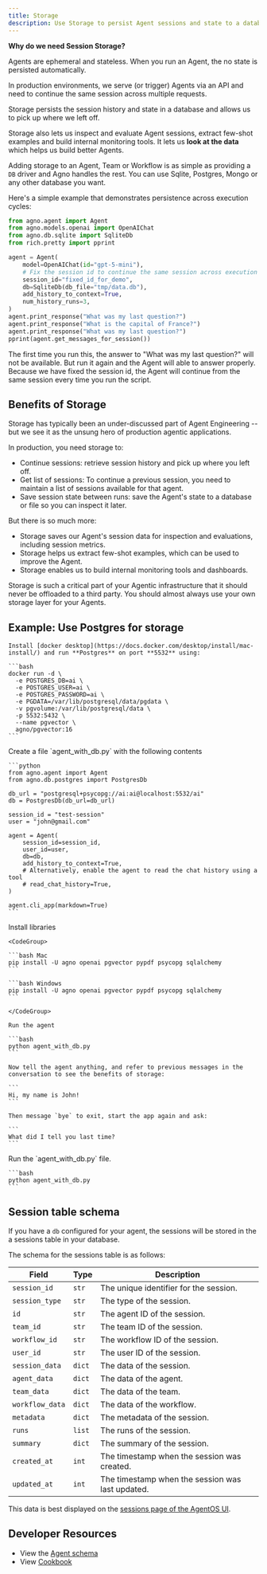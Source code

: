 ```yaml
---
title: Storage
description: Use Storage to persist Agent sessions and state to a database or file.
---
```


**Why do we need Session Storage?**

Agents are ephemeral and stateless. When you run an Agent, the no state is persisted automatically.

In production environments, we serve (or trigger) Agents via an API and need to continue the same session across multiple requests.

Storage persists the session history and state in a database and allows us to pick up where we left off.

Storage also lets us inspect and evaluate Agent sessions, extract few-shot examples and build internal monitoring tools. It lets us **look at the data** which helps us build better Agents.

Adding storage to an Agent, Team or Workflow is as simple as providing a `DB` driver and Agno handles the rest. You can use Sqlite, Postgres, Mongo or any other database you want.

Here's a simple example that demonstrates persistence across execution cycles:

```python storage.py
from agno.agent import Agent
from agno.models.openai import OpenAIChat
from agno.db.sqlite import SqliteDb
from rich.pretty import pprint

agent = Agent(
    model=OpenAIChat(id="gpt-5-mini"),
    # Fix the session id to continue the same session across execution cycles
    session_id="fixed_id_for_demo",
    db=SqliteDb(db_file="tmp/data.db"),
    add_history_to_context=True,
    num_history_runs=3,
)
agent.print_response("What was my last question?")
agent.print_response("What is the capital of France?")
agent.print_response("What was my last question?")
pprint(agent.get_messages_for_session())
```

The first time you run this, the answer to "What was my last question?" will not be available. But run it again and the Agent will able to answer properly. Because we have fixed the session id, the Agent will continue from the same session every time you run the script.

## Benefits of Storage

Storage has typically been an under-discussed part of Agent Engineering -- but we see it as the unsung hero of production agentic applications.

In production, you need storage to:

- Continue sessions: retrieve session history and pick up where you left off.
- Get list of sessions: To continue a previous session, you need to maintain a list of sessions available for that agent.
- Save session state between runs: save the Agent's state to a database or file so you can inspect it later.

But there is so much more:

- Storage saves our Agent's session data for inspection and evaluations, including session metrics.
- Storage helps us extract few-shot examples, which can be used to improve the Agent.
- Storage enables us to build internal monitoring tools and dashboards.

<Warning>
Storage is such a critical part of your Agentic infrastructure that it should never be offloaded to a third party. You should almost always use your own storage layer for your Agents.
</Warning>

## Example: Use Postgres for storage

<Steps>
  <Step title="Run Postgres">

    Install [docker desktop](https://docs.docker.com/desktop/install/mac-install/) and run **Postgres** on port **5532** using:

    ```bash
    docker run -d \
      -e POSTGRES_DB=ai \
      -e POSTGRES_USER=ai \
      -e POSTGRES_PASSWORD=ai \
      -e PGDATA=/var/lib/postgresql/data/pgdata \
      -v pgvolume:/var/lib/postgresql/data \
      -p 5532:5432 \
      --name pgvector \
      agno/pgvector:16
    ```

  </Step>
  <Step title="Create an Agent with Session Storage">
    Create a file `agent_with_db.py` with the following contents

    ```python
    from agno.agent import Agent
    from agno.db.postgres import PostgresDb

    db_url = "postgresql+psycopg://ai:ai@localhost:5532/ai"
    db = PostgresDb(db_url=db_url)

    session_id = "test-session"
    user = "john@gmail.com"

    agent = Agent(
        session_id=session_id,
        user_id=user,
        db=db,
        add_history_to_context=True,
        # Alternatively, enable the agent to read the chat history using a tool
        # read_chat_history=True,
    )

    agent.cli_app(markdown=True)
    ```

  </Step>
  <Step title="Run the agent">
    Install libraries

    <CodeGroup>

    ```bash Mac
    pip install -U agno openai pgvector pypdf psycopg sqlalchemy
    ```

    ```bash Windows
    pip install -U agno openai pgvector pypdf psycopg sqlalchemy
    ```

    </CodeGroup>

    Run the agent

    ```bash
    python agent_with_db.py
    ```

    Now tell the agent anything, and refer to previous messages in the conversation to see the benefits of storage:

    ```
    Hi, my name is John!
    ```

    Then message `bye` to exit, start the app again and ask:

    ```
    What did I tell you last time?
    ```

  </Step>
  <Step title="Start a new run">
    Run the `agent_with_db.py` file.

    ```bash
    python agent_with_db.py 
    ```

  </Step>
</Steps>

## Session table schema

If you have a `db` configured for your agent, the sessions will be stored in the a sessions table in your database.

The schema for the sessions table is as follows:

| Field | Type | Description |
|-------|------|-------------|
| `session_id` | `str` | The unique identifier for the session. |
| `session_type` | `str` | The type of the session. |
| `id` | `str` | The agent ID of the session. |
| `team_id` | `str` | The team ID of the session. |
| `workflow_id` | `str` | The workflow ID of the session. |
| `user_id` | `str` | The user ID of the session. |
| `session_data` | `dict` | The data of the session. |
| `agent_data` | `dict` | The data of the agent. |
| `team_data` | `dict` | The data of the team. |
| `workflow_data` | `dict` | The data of the workflow. |
| `metadata` | `dict` | The metadata of the session. |
| `runs` | `list` | The runs of the session. |
| `summary` | `dict` | The summary of the session. |
| `created_at` | `int` | The timestamp when the session was created. |
| `updated_at` | `int` | The timestamp when the session was last updated. |

This data is best displayed on the [sessions page of the AgentOS UI](https://os.agno.com/sessions).

## Developer Resources

- View the [Agent schema](/reference/agents/agent)
- View [Cookbook](https://github.com/agno-agi/agno/tree/v2.0/cookbook/db/)